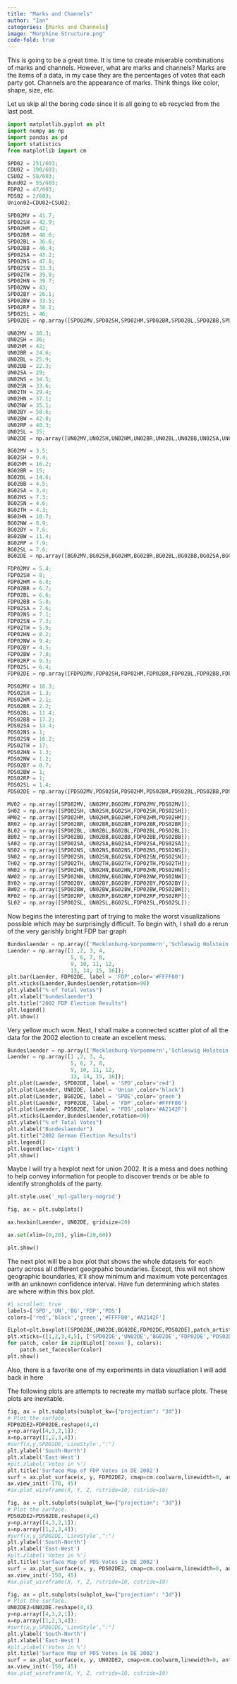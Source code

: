 ```yaml
---
title: "Marks and Channels"
author: "Ian"
categories: [Marks and Channels]
image: "Morphine Structure.png"
code-fold: true
---
```


This is going to be a great time. It is time to create miserable combinations of marks and channels. However, what are marks and channels? Marks are the items of a data, in my case they are the percentages of votes that each party got. Channels are the appearance of marks. Think things like color, shape, size, etc. 

 Let us skip all the boring code since it is all going to eb recycled from the last post.

```python
import matplotlib.pyplot as plt
import numpy as np
import pandas as pd
import statistics
from matplotlib import cm

SPD02 = 251/603;
CDU02 = 190/603;
CSU02 = 58/603;
Bund02 = 55/603;
FDP02 = 47/603;
PDS02 = 2/603;
Union02=CDU02+CSU02;

SPD02MV = 41.7;
SPD02SH = 42.9;
SPD02HM = 42;
SPD02BR = 48.6;
SPD02BL = 36.6;
SPD02BB = 46.4;
SPD02SA = 43.2;
SPD02NS = 47.8;
SPD02SN = 33.3;
SPD02TH = 39.9;
SPD02HN = 39.7;
SPD02NW = 43;
SPD02BY = 26.1;
SPD02BW = 33.5;
SPD02RP = 38.2;
SPD02SL = 46;
SPD02DE = np.array([SPD02MV,SPD02SH,SPD02HM,SPD02BR,SPD02BL,SPD02BB,SPD02SA,SPD02NS,SPD02SN,SPD02TH,SPD02HN,SPD02NW,SPD02BY,SPD02BW,SPD02RP,SPD02SL]);

UN02MV = 30.3;
UN02SH = 36;
UN02HM = 42;
UN02BR = 24.6;
UN02BL = 25.9;
UN02BB = 22.3;
UN02SA = 29;
UN02NS = 34.5;
UN02SN = 33.6;
UN02TH = 29.4;
UN02HN = 37.1;
UN02NW = 35.1;
UN02BY = 58.6;
UN02BW = 42.8;
UN02RP = 40.3;
UN02SL = 35;
UN02DE = np.array([UN02MV,UN02SH,UN02HM,UN02BR,UN02BL,UN02BB,UN02SA,UN02NS,UN02SN,UN02TH,UN02HN,UN02NW,UN02BY,UN02BW,UN02RP,UN02SL]);

BG02MV = 3.5;
BG02SH = 9.4;
BG02HM = 16.2;
BG02BR = 15;
BG02BL = 14.6;
BG02BB = 4.5;
BG02SA = 3.4;
BG02NS = 7.3;
BG02SN = 4.6;
BG02TH = 4.3;
BG02HN = 10.7;
BG02NW = 8.9;
BG02BY = 7.6;
BG02BW = 11.4;
BG02RP = 7.9;
BG02SL = 7.6;
BG02DE = np.array([BG02MV,BG02SH,BG02HM,BG02BR,BG02BL,BG02BB,BG02SA,BG02NS,BG02SN,BG02TH,BG02HN,BG02NW,BG02BY,BG02BW,BG02RP,BG02SL]);

FDP02MV = 5.4;
FDP02SH = 8;
FDP02HM = 6.8;
FDP02BR = 6.7;
FDP02BL = 6.6;
FDP02BB = 5.8;
FDP02SA = 7.6;
FDP02NS = 7.1;
FDP02SN = 7.3;
FDP02TH = 5.9;
FDP02HN = 8.2;
FDP02NW = 9.4;
FDP02BY = 4.5;
FDP02BW = 7.8;
FDP02RP = 9.3;
FDP02SL = 6.4;
FDP02DE = np.array([FDP02MV,FDP02SH,FDP02HM,FDP02BR,FDP02BL,FDP02BB,FDP02SA,FDP02NS,FDP02SN,FDP02TH,FDP02HN,FDP02NW,FDP02BY,FDP02BW,FDP02RP,FDP02SL]);

PDS02MV = 16.3;
PDS02SH = 1.3;
PDS02HM = 2.1;
PDS02BR = 2.2;
PDS02BL = 11.4;
PDS02BB = 17.2;
PDS02SA = 14.4;
PDS02NS = 1;
PDS02SN = 16.2;
PDS02TH = 17;
PDS02HN = 1.3;
PDS02NW = 1.2;
PDS02BY = 0.7;
PDS02BW = 1;
PDS02RP = 1;
PDS02SL = 1.4;
PDS02DE = np.array([PDS02MV,PDS02SH,PDS02HM,PDS02BR,PDS02BL,PDS02BB,PDS02SA,PDS02NS,PDS02SN,PDS02TH,PDS02HN,PDS02NW,PDS02BY,PDS02BW,PDS02RP,PDS02SL]);

MV02 = np.array([SPD02MV, UN02MV,BG02MV,FDP02MV,PDS02MV]);
SH02 = np.array([SPD02SH, UN02SH,BG02SH,FDP02SH,PDS02SH]);
HM02 = np.array([SPD02HM, UN02HM,BG02HM,FDP02HM,PDS02HM]);
BR02 = np.array([SPD02BR, UN02BR,BG02BR,FDP02BR,PDS02BR]);
BL02 = np.array([SPD02BL, UN02BL,BG02BL,FDP02BL,PDS02BL]);
BB02 = np.array([SPD02BB, UN02BB,BG02BB,FDP02BB,PDS02BB]);
SA02 = np.array([SPD02SA, UN02SA,BG02SA,FDP02SA,PDS02SA]);
NS02 = np.array([SPD02NS, UN02NS,BG02NS,FDP02NS,PDS02NS]);
SN02 = np.array([SPD02SN, UN02SN,BG02SN,FDP02SN,PDS02SN]);
TH02 = np.array([SPD02TH, UN02TH,BG02TH,FDP02TH,PDS02TH]);
HN02 = np.array([SPD02HN, UN02HN,BG02HN,FDP02HN,PDS02HN]);
NW02 = np.array([SPD02NW, UN02NW,BG02NW,FDP02NW,PDS02NW]);
BY02 = np.array([SPD02BY, UN02BY,BG02BY,FDP02BY,PDS02BY]);
BW02 = np.array([SPD02BW, UN02BW,BG02BW,FDP02BW,PDS02BW]);
RP02 = np.array([SPD02RP, UN02RP,BG02RP,FDP02RP,PDS02RP]);
SL02 = np.array([SPD02SL, UN02SL,BG02SL,FDP02SL,PDS02SL]);
```

Now begins the interesting part of trying to make the worst visualizations possible which may be surprisingly difficult. To begin with, I shall do a rerun of the very garishly bright FDP bar graph

```python
Bundeslaender = np.array(['Mecklenburg-Vorpommern','Schleswig Holstein','Hamburg','Bremen','Berlin','Brandenburg','Sachsen-Anhalt','Niedersachsen','Sachsen','Thueringen','Hessen','Nordrhein-Westfalen','Bayern','Baden Wuerttemberg','Rheinland-Pfalz','Saarland']);
Laender = np.array([1 ,2, 3, 4,
                    5, 6, 7, 8,
                    9, 10, 11, 12,
                    13, 14, 15, 16]);
plt.bar(Laender, FDP02DE, label = 'FDP',color='#FFFF00') 
plt.xticks(Laender,Bundeslaender,rotation=90)
plt.ylabel("% of Total Votes") 
plt.xlabel("bundeslaender") 
plt.title("2002 FDP Election Results") 
plt.legend() 
plt.show() 
```

Very yellow much wow. Next, I shall make a connected scatter plot of all the data for the 2002 election to create an excellent mess.

```python
Bundeslaender = np.array(['Mecklenburg-Vorpommern','Schleswig Holstein','Hamburg','Bremen','Berlin','Brandenburg','Sachsen-Anhalt','Niedersachsen','Sachsen','Thueringen','Hessen','Nordrhein-Westfalen','Bayern','Baden Wuerttemberg','Rheinland-Pfalz','Saarland']);
Laender = np.array([1 ,2, 3, 4,
                    5, 6, 7, 8,
                    9, 10, 11, 12,
                    13, 14, 15, 16]);
plt.plot(Laender, SPD02DE, label = 'SPD',color='red') 
plt.plot(Laender, UN02DE, label = 'Union',color='black') 
plt.plot(Laender, BG02DE, label = 'SPDE',color='green') 
plt.plot(Laender, FDP02DE, label = 'FDP',color='#FFFF00') 
plt.plot(Laender, PDS02DE, label = 'PDS',color='#A2142F') 
plt.xticks(Laender,Bundeslaender,rotation=90)
plt.ylabel("% of Total Votes") 
plt.xlabel("Bundeslaender") 
plt.title("2002 German Election Results") 
plt.legend() 
plt.legend(loc='right')
plt.show() 
```

Maybe I will try a hexplot next for union 2002. It is a mess and does nothing to help convey information for people to discover trends or be able to identify strongholds of the party.

```python
plt.style.use('_mpl-gallery-nogrid')

fig, ax = plt.subplots()

ax.hexbin(Laender, UN02DE, gridsize=20)

ax.set(xlim=(0,20), ylim=(20,60))

plt.show()
```

The next plot will be a box plot that shows the whole datasets for each party across all different geogrpahic boundaries. Except, this will not show geographic boundaries, it'll show minimum and maximum vote percentages with an unknown confidence interval. Have fun determining which  states are where within this box plot.

```python
#| scrolled: true
labels=['SPD','UN','BG','FDP','PDS']
colors=['red','black','green','#FFFF00','#A2142F']

ELplot=plt.boxplot([SPD02DE,UN02DE,BG02DE,FDP02DE,PDS02DE],patch_artist="true",tick_labels=labels)
plt.xticks=([1,2,3,4,5], ['SPD02DE','UN02DE','BG02DE','FDP02DE','PDS02DE'])
for patch, color in zip(ELplot['boxes'], colors):
    patch.set_facecolor(color)
plt.show()
```

Also, there is a favorite one of my experiments in data visuzliation I will add back in here

 The following plots are attempts to recreate my matlab surface plots. These plots are inevitable.

```python
fig, ax = plt.subplots(subplot_kw={"projection": "3d"})
# Plot the surface.
FDP02DE2=FDP02DE.reshape(4,4)
y=np.array([4,3,2,1]);
x=np.array([1,2,3,4]);
#surf(x,y,SPD02DE,'LineStyle',":")
plt.ylabel('South-North')
plt.xlabel('East-West')
#plt.zlabel('Votes in %')
plt.title('Surface Map of FDP Votes in DE 2002')
surf = ax.plot_surface(x, y, FDP02DE2, cmap=cm.coolwarm,linewidth=0, antialiased=False)
ax.view_init(-170, 45)
#ax.plot_wireframe(X, Y, Z, rstride=10, cstride=10)
```

```python
fig, ax = plt.subplots(subplot_kw={"projection": "3d"})
# Plot the surface.
PDS02DE2=PDS02DE.reshape(4,4)
y=np.array([4,3,2,1]);
x=np.array([1,2,3,4]);
#surf(x,y,SPD02DE,'LineStyle',":")
plt.ylabel('South-North')
plt.xlabel('East-West')
#plt.zlabel('Votes in %')
plt.title('Surface Map of PDS Votes in DE 2002')
surf = ax.plot_surface(x, y, PDS02DE2, cmap=cm.coolwarm,linewidth=0, antialiased=False)
ax.view_init(-150, 45)
#ax.plot_wireframe(X, Y, Z, rstride=10, cstride=10)
```

```python
fig, ax = plt.subplots(subplot_kw={"projection": "3d"})
# Plot the surface.
UN02DE2=UN02DE.reshape(4,4)
y=np.array([4,3,2,1]);
x=np.array([1,2,3,4]);
#surf(x,y,SPD02DE,'LineStyle',":")
plt.ylabel('South-North')
plt.xlabel('East-West')
#plt.zlabel('Votes in %')
plt.title('Surface Map of PDS Votes in DE 2002')
surf = ax.plot_surface(x, y, UN02DE2, cmap=cm.coolwarm,linewidth=0, antialiased=False)
ax.view_init(-150, 45)
#ax.plot_wireframe(X, Y, Z, rstride=10, cstride=10)
```


